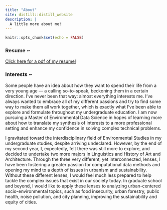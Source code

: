 ```yaml
---
title: "About"
site: distill::distill_website
description: |
  A little more about me!
---
```


```r
knitr::opts_chunk$set(echo = FALSE)
```

### Resume ~

<a href = "esm_resume.pdf" target="_blank">Click here for a pdf of my resume!</a>

### Interests ~

Some people have an idea about how they want to spend their life from a very young age — a calling so-to-speak, beckoning them in a certain direction. I’ve never been that way: almost everything interests me. I’ve always wanted to embrace all of my different passions and try to find some way to make them all work together, which is exactly what I’ve been able to explore and formulate throughout my undergraduate education. I am now pursuing a Master of Environmental Data Science in hopes of learning more about how to translate my synthesis of interests to a more professional setting and enhance my confidence in solving complex technical problems.

I gravitated toward the interdisciplinary field of Environmental Studies in my undergraduate studies, despite arriving undeclared. However, by the end of my second year, I, expectedly, felt there was still more to explore, and decided to undertake two more majors in Linguistics and History of Art and Architecture. Through the three very different, yet interconnected, lenses, I have been fostering a greater passion for computational data methods and opening my mind to a depth of issues in urbanism and sustainability. Without these different lenses, I would feel much less prepared to help tackle the complex issues that exist in our society today. In graduate school and beyond, I would like to apply these lenses to analyzing urban-centered socio-environmental topics, such as food insecurity, urban forestry, public health, noise pollution, and city planning, improving the sustainability and equity of cities.